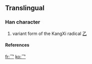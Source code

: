 ==Translingual==
===Han character===
{{Han char|rad=乙|as=00|sn=1|four=|canj=一竹 (MH), XX一竹 (XXMH)}}
# variant form of the KangXi radical [[Index:Chinese radical/乙|乙]]
====References====
{{Han ref|kx=0083.171|dj=0167.111|hdz=10048.041|uh=4E5B|ud=20059}}



[[fr:乛]]
[[ko:乛]]